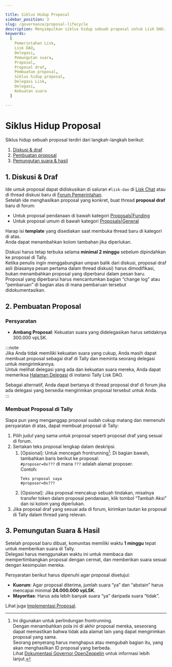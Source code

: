 ```yaml
---

title: Siklus Hidup Proposal  
sidebar_position: 3  
slug: /governance/proposal-lifecycle  
description: Menyimpulkan siklus hidup sebuah proposal untuk Lisk DAO.  
keywords:  
  [  
    Pemerintahan Lisk,  
    Lisk DAO,  
    Delegasi,  
    Pemungutan suara,  
    Proposal,  
    Proposal draf,  
    Pembuatan proposal,  
    Siklus hidup proposal,  
    Delegasi Lisk,  
    Delegasi,  
    Kekuatan suara  
  ]  

---
```


# Siklus Hidup Proposal

Siklus hidup sebuah proposal terdiri dari langkah-langkah berikut:

1. [Diskusi & draf](#1-diskusi--draf)  
2. [Pembuatan proposal](#2-pembuatan-proposal)  
3. [Pemungutan suara & hasil](#3-pemungutan-suara--hasil)  

## 1. Diskusi & Draf  
Ide untuk proposal dapat didiskusikan di saluran `#lisk-dao` di [Lisk Chat](https://lisk.chat) atau di thread diskusi baru di [Forum Pemerintahan](https://forum.lisk.com).  
Setelah ide menghasilkan proposal yang konkret, buat thread **proposal draf** baru di forum:

- Untuk proposal pendanaan di bawah kategori [Proposals|Funding](https://forum.lisk.com/c/proposals/funding)  
- Untuk proposal umum di bawah kategori [Proposals|General](https://forum.lisk.com/c/proposals/general)  

Harap isi **template** yang disediakan saat membuka thread baru di kategori di atas.  
Anda dapat menambahkan kolom tambahan jika diperlukan.

Diskusi harus tetap terbuka selama **minimal 2 minggu** sebelum dipindahkan ke proposal di Tally.  
Ketika penulis ingin menggabungkan umpan balik dari diskusi, proposal draf asli (biasanya pesan pertama dalam thread diskusi) harus dimodifikasi, bukan menambahkan proposal yang diperbarui dalam pesan baru.  
Proposal yang diperbarui harus mencantumkan bagian “change log” atau “pembaruan” di bagian atas di mana pembaruan tersebut didokumentasikan.

## 2. Pembuatan Proposal

### Persyaratan

- **Ambang Proposal**: Kekuatan suara yang didelegasikan harus setidaknya 300.000 vpLSK.

:::note  
Jika Anda tidak memiliki kekuatan suara yang cukup, Anda masih dapat membuat proposal sebagai draf di Tally dan meminta seorang delegasi untuk mengirimkannya.  
Untuk melihat delegasi yang ada dan kekuatan suara mereka, Anda dapat memeriksa [Halaman Delegasi](https://www.tally.xyz/gov/lisk/delegates) di instansi Tally Lisk DAO.  

Sebagai alternatif, Anda dapat bertanya di thread proposal draf di forum jika ada delegasi yang bersedia mengirimkan proposal tersebut untuk Anda.  
:::

### Membuat Proposal di Tally  
Siapa pun yang menganggap proposal sudah cukup matang dan memenuhi persyaratan di atas, dapat membuat proposal di Tally:

1. Pilih judul yang sama untuk proposal seperti proposal draf yang sesuai di forum.  
2. Sertakan teks proposal lengkap dalam deskripsi.  
    1. [Opsional]: Untuk mencegah frontrunning[^1]: Di bagian bawah, tambahkan baris berikut ke proposal:  
    `#proposer=0x???` di mana `???` adalah alamat proposer.  
    Contoh:  
        ```  
        Teks proposal saya  
        #proposer=0x???  
        ```  
    2. [Opsional]: Jika proposal mencakup sebuah tindakan, misalnya transfer token dalam proposal pendanaan, klik tombol “Tambah Aksi” dan isi kolom yang diperlukan.  
3. Jika proposal draf yang sesuai ada di forum, kirimkan tautan ke proposal di Tally dalam thread yang relevan.  

[^1]: Ini digunakan untuk perlindungan frontrunning.  
Dengan menambahkan pola ini di akhir proposal mereka, seseorang dapat memastikan bahwa tidak ada alamat lain yang dapat mengirimkan proposal yang sama.  
Seorang penyerang harus menghapus atau mengubah bagian itu, yang akan menghasilkan ID proposal yang berbeda.  
Lihat [Dokumentasi Governor OpenZeppelin](https://docs.openzeppelin.com/contracts/4.x/api/governance) untuk informasi lebih lanjut.

## 3. Pemungutan Suara & Hasil  
Setelah proposal baru dibuat, komunitas memiliki waktu **1 minggu** tepat untuk memberikan suara di Tally.  
Delegasi harus menggunakan waktu ini untuk membaca dan mempertimbangkan proposal dengan cermat, dan memberikan suara sesuai dengan kesimpulan mereka.

Persyaratan berikut harus dipenuhi agar proposal disetujui:

- **Kuorum**: Agar proposal diterima, jumlah suara “ya” dan “abstain” harus mencapai minimal **24.000.000 vpLSK**.  
- **Mayoritas**: Harus ada lebih banyak suara “ya” daripada suara “tidak”.

Lihat juga [Implementasi Proposal](overview#implementasi-proposal-pendanaan).
